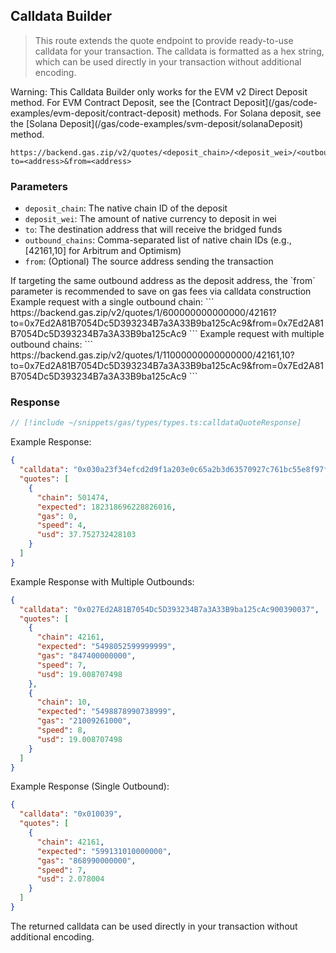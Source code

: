 
## Calldata Builder

> This route extends the quote endpoint to provide ready-to-use calldata for your transaction.
> The calldata is formatted as a hex string, which can be used directly in your transaction without additional encoding.

<Callout type="warning">
  Warning: This Calldata Builder only works for the EVM v2 Direct Deposit method. For EVM Contract Deposit, see the [Contract Deposit](/gas/code-examples/evm-deposit/contract-deposit) methods.
  For Solana deposit, see the [Solana Deposit](/gas/code-examples/svm-deposit/solanaDeposit) method.
</Callout>

```
https://backend.gas.zip/v2/quotes/<deposit_chain>/<deposit_wei>/<outbound_chains>?to=<address>&from=<address>
```

### Parameters

- `deposit_chain`: The native chain ID of the deposit
- `deposit_wei`: The amount of native currency to deposit in wei
- `to`: The destination address that will receive the bridged funds
- `outbound_chains`: Comma-separated list of native chain IDs (e.g., [42161,10] for Arbitrum and Optimism)
- `from`: (Optional) The source address sending the transaction 
<Callout type='note'>
  If targeting the same outbound address as the deposit address, the `from` parameter is recommended to save on gas fees via calldata construction
</Callout>

<Callout type="info">
  Example request with a single outbound chain: 
  ```
  https://backend.gas.zip/v2/quotes/1/600000000000000/42161?to=0x7Ed2A81B7054Dc5D393234B7a3A33B9ba125cAc9&from=0x7Ed2A81B7054Dc5D393234B7a3A33B9ba125cAc9
  ```
</Callout>

<Callout type="info">
  Example request with multiple outbound chains: 
  ```
  https://backend.gas.zip/v2/quotes/1/11000000000000000/42161,10?to=0x7Ed2A81B7054Dc5D393234B7a3A33B9ba125cAc9&from=0x7Ed2A81B7054Dc5D393234B7a3A33B9ba125cAc9
  ```
</Callout>

### Response

```ts
// [!include ~/snippets/gas/types/types.ts:calldataQuoteResponse]
```

Example Response:

```json
{
  "calldata": "0x030a23f34efcd2d9f1a203e0c65a2b3d63570927c761bc55e8f97f5100e1abe56800f5",
  "quotes": [
    {
      "chain": 501474,
      "expected": 182318696228826016,
      "gas": 0,
      "speed": 4,
      "usd": 37.752732428103
    }
  ]
}
```

Example Response with Multiple Outbounds:

```json
{
  "calldata": "0x027Ed2A81B7054Dc5D393234B7a3A33B9ba125cAc900390037",
  "quotes": [
    {
      "chain": 42161,
      "expected": "5498052599999999",
      "gas": "847400000000",
      "speed": 7,
      "usd": 19.008707498
    },
    {
      "chain": 10,
      "expected": "5498878990738999",
      "gas": "21009261000",
      "speed": 8,
      "usd": 19.008707498
    }
  ]
}
```

Example Response (Single Outbound):

```json
{
  "calldata": "0x010039",
  "quotes": [
    {
      "chain": 42161,
      "expected": "599131010000000",
      "gas": "868990000000",
      "speed": 7,
      "usd": 2.078004
    }
  ]
}
```

<Callout type="warning">
  The returned calldata can be used directly in your transaction without additional encoding.
</Callout>

